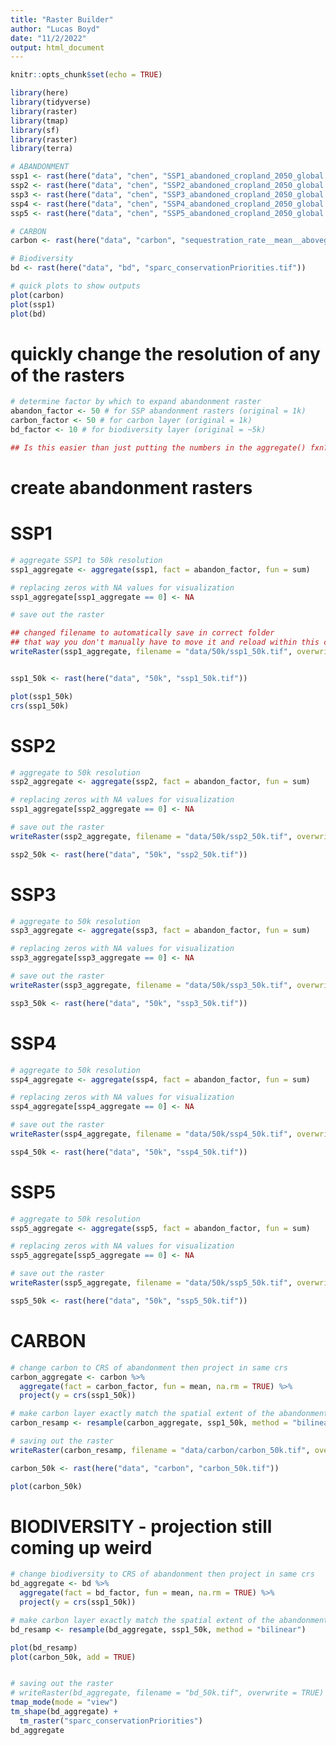 ```yaml
---
title: "Raster Builder"
author: "Lucas Boyd"
date: "11/2/2022"
output: html_document
---
```


```r
knitr::opts_chunk$set(echo = TRUE)

library(here)
library(tidyverse)
library(raster)
library(tmap)
library(sf)
library(raster)
library(terra)

```

```r
# ABANDONMENT 
ssp1 <- rast(here("data", "chen", "SSP1_abandoned_cropland_2050_global.tif"))
ssp2 <- rast(here("data", "chen", "SSP2_abandoned_cropland_2050_global.tif"))
ssp3 <- rast(here("data", "chen", "SSP3_abandoned_cropland_2050_global.tif"))
ssp4 <- rast(here("data", "chen", "SSP4_abandoned_cropland_2050_global.tif"))
ssp5 <- rast(here("data", "chen", "SSP5_abandoned_cropland_2050_global.tif"))

# CARBON
carbon <- rast(here("data", "carbon", "sequestration_rate__mean__aboveground__full_extent__Mg_C_ha_yr.tif"))

# Biodiversity
bd <- rast(here("data", "bd", "sparc_conservationPriorities.tif"))

# quick plots to show outputs
plot(carbon)
plot(ssp1)
plot(bd)
```
# quickly change the resolution of any of the rasters
```r
# determine factor by which to expand abandonment raster
abandon_factor <- 50 # for SSP abandonment rasters (original = 1k)
carbon_factor <- 50 # for carbon layer (original = 1k)
bd_factor <- 10 # for biodiversity layer (original = ~5k)

## Is this easier than just putting the numbers in the aggregate() fxn? -NM
```

# create abandonment rasters
# SSP1
```r
# aggregate SSP1 to 50k resolution
ssp1_aggregate <- aggregate(ssp1, fact = abandon_factor, fun = sum)

# replacing zeros with NA values for visualization
ssp1_aggregate[ssp1_aggregate == 0] <- NA

# save out the raster

## changed filename to automatically save in correct folder
## that way you don't manually have to move it and reload within this code chunk -NM
writeRaster(ssp1_aggregate, filename = "data/50k/ssp1_50k.tif", overwrite = TRUE)


ssp1_50k <- rast(here("data", "50k", "ssp1_50k.tif"))

plot(ssp1_50k)
crs(ssp1_50k)
```

# SSP2
```r
# aggregate to 50k resolution
ssp2_aggregate <- aggregate(ssp2, fact = abandon_factor, fun = sum)

# replacing zeros with NA values for visualization
ssp1_aggregate[ssp2_aggregate == 0] <- NA

# save out the raster
writeRaster(ssp2_aggregate, filename = "data/50k/ssp2_50k.tif", overwrite = TRUE)

ssp2_50k <- rast(here("data", "50k", "ssp2_50k.tif"))

```

# SSP3
```r
# aggregate to 50k resolution
ssp3_aggregate <- aggregate(ssp3, fact = abandon_factor, fun = sum)

# replacing zeros with NA values for visualization
ssp3_aggregate[ssp3_aggregate == 0] <- NA

# save out the raster
writeRaster(ssp3_aggregate, filename = "data/50k/ssp3_50k.tif", overwrite = TRUE)

ssp3_50k <- rast(here("data", "50k", "ssp3_50k.tif"))

```

# SSP4
```r
# aggregate to 50k resolution
ssp4_aggregate <- aggregate(ssp4, fact = abandon_factor, fun = sum)

# replacing zeros with NA values for visualization
ssp4_aggregate[ssp4_aggregate == 0] <- NA

# save out the raster
writeRaster(ssp4_aggregate, filename = "data/50k/ssp4_50k.tif", overwrite = TRUE)

ssp4_50k <- rast(here("data", "50k", "ssp4_50k.tif"))

```

# SSP5

```r
# aggregate to 50k resolution
ssp5_aggregate <- aggregate(ssp5, fact = abandon_factor, fun = sum)

# replacing zeros with NA values for visualization
ssp5_aggregate[ssp5_aggregate == 0] <- NA

# save out the raster
writeRaster(ssp5_aggregate, filename = "data/50k/ssp5_50k.tif", overwrite = TRUE)

ssp5_50k <- rast(here("data", "50k", "ssp5_50k.tif"))
```

# CARBON

```r
# change carbon to CRS of abandonment then project in same crs
carbon_aggregate <- carbon %>% 
  aggregate(fact = carbon_factor, fun = mean, na.rm = TRUE) %>% 
  project(y = crs(ssp1_50k))

# make carbon layer exactly match the spatial extent of the abandonment
carbon_resamp <- resample(carbon_aggregate, ssp1_50k, method = "bilinear")

# saving out the raster
writeRaster(carbon_resamp, filename = "data/carbon/carbon_50k.tif", overwrite = TRUE)

carbon_50k <- rast(here("data", "carbon", "carbon_50k.tif"))

plot(carbon_50k)
```

# BIODIVERSITY - projection still coming up weird
```r
# change biodiversity to CRS of abandonment then project in same crs
bd_aggregate <- bd %>% 
  aggregate(fact = bd_factor, fun = mean, na.rm = TRUE) %>% 
  project(y = crs(ssp1_50k))

# make carbon layer exactly match the spatial extent of the abandonment
bd_resamp <- resample(bd_aggregate, ssp1_50k, method = "bilinear")

plot(bd_resamp)
plot(carbon_50k, add = TRUE)


# saving out the raster
# writeRaster(bd_aggregate, filename = "bd_50k.tif", overwrite = TRUE)
tmap_mode(mode = "view")
tm_shape(bd_aggregate) + 
  tm_raster("sparc_conservationPriorities")
bd_aggregate
```
